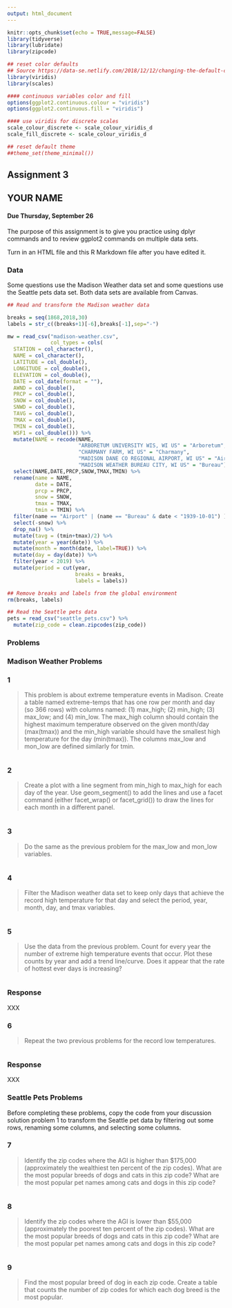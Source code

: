 ```yaml
---
output: html_document
---
```


```r
knitr::opts_chunk$set(echo = TRUE,message=FALSE)
library(tidyverse)
library(lubridate)
library(zipcode)
```

```r
## reset color defaults
## Source https://data-se.netlify.com/2018/12/12/changing-the-default-color-scheme-in-ggplot2/
library(viridis)
library(scales)

#### continuous variables color and fill
options(ggplot2.continuous.colour = "viridis")
options(ggplot2.continuous.fill = "viridis")

#### use viridis for discrete scales
scale_colour_discrete <- scale_colour_viridis_d
scale_fill_discrete <- scale_colour_viridis_d

## reset default theme
##theme_set(theme_minimal())
```

## Assignment 3

## YOUR NAME

#### Due Thursday, September 26

The purpose of this assignment is to give you practice using dplyr commands and to review ggplot2 commands on multiple data sets.

Turn in an HTML file and this R Markdown file after you have edited it.

### Data

Some questions use the Madison Weather data set
and some questions use the Seattle pets data set.
Both data sets are available from Canvas.

```r
## Read and transform the Madison weather data

breaks = seq(1868,2018,30)
labels = str_c((breaks+1)[-6],breaks[-1],sep="-")

mw = read_csv("madison-weather.csv",
              col_types = cols(
  STATION = col_character(),
  NAME = col_character(),
  LATITUDE = col_double(),
  LONGITUDE = col_double(),
  ELEVATION = col_double(),
  DATE = col_date(format = ""),
  AWND = col_double(),
  PRCP = col_double(),
  SNOW = col_double(),
  SNWD = col_double(),
  TAVG = col_double(),
  TMAX = col_double(),
  TMIN = col_double(),
  WSF1 = col_double())) %>%
  mutate(NAME = recode(NAME,
                       "ARBORETUM UNIVERSITY WIS, WI US" = "Arboretum",
                       "CHARMANY FARM, WI US" = "Charmany",
                       "MADISON DANE CO REGIONAL AIRPORT, WI US" = "Airport",
                       "MADISON WEATHER BUREAU CITY, WI US" = "Bureau")) %>%
  select(NAME,DATE,PRCP,SNOW,TMAX,TMIN) %>%
  rename(name = NAME,
         date = DATE,
         prcp = PRCP,
         snow = SNOW,
         tmax = TMAX,
         tmin = TMIN) %>%
  filter(name == "Airport" | (name == "Bureau" & date < "1939-10-01") ) %>%
  select(-snow) %>%
  drop_na() %>%
  mutate(tavg = (tmin+tmax)/2) %>%
  mutate(year = year(date)) %>%
  mutate(month = month(date, label=TRUE)) %>%
  mutate(day = day(date)) %>%
  filter(year < 2019) %>%
  mutate(period = cut(year,
                      breaks = breaks,
                      labels = labels))

## Remove breaks and labels from the global environment
rm(breaks, labels)

## Read the Seattle pets data
pets = read_csv("seattle_pets.csv") %>%
  mutate(zip_code = clean.zipcodes(zip_code))
```

### Problems

### Madison Weather Problems

### 1

> This problem is about extreme temperature events in Madison. Create a table named extreme-temps that has one row per month and day (so 366 rows) with columns named: (1) max_high; (2) min_high; (3) max_low; and (4) min_low. The max_high column should contain the highest maximum temperature observed on the given month/day (max(tmax)) and the min_high variable should have the smallest high temperature for the day (min(tmax)). The columns max_low and mon_low are defined similarly for tmin.

```r

```

### 2

> Create a plot with a line segment from min_high to max_high for each day of the year. Use geom_segment() to add the lines and use a facet command (either facet_wrap() or facet_grid()) to draw the lines for each month in a different panel.

```r

```

### 3

> Do the same as the previous problem for the max_low and mon_low variables.

```r

```

### 4

> Filter the Madison weather data set to keep only days that achieve the record high temperature for that day and select the period, year, month, day, and tmax variables. 

```r

```

### 5

> Use the data from the previous problem. Count for every year the number of extreme high temperature events that occur. Plot these counts by year and add a trend line/curve. Does it appear that the rate of hottest ever days is increasing?

```r

```

### Response

XXX

### 6

> Repeat the two previous problems for the record low temperatures.

```r

```

### Response

XXX

### Seattle Pets Problems

Before completing these problems,
copy the code from your discussion solution problem 1
to transform the Seattle pet data by filtering out some rows,
renaming some columns,
and selecting some columns.

### 7

> Identify the zip codes where the AGI is higher than $175,000 (approximately the wealthiest ten percent of the zip codes). What are the most popular breeds of dogs and cats in this zip code? What are the most popular pet names among cats and dogs in this zip code?

```r

```

### 8

> Identify the zip codes where the AGI is lower than $55,000 (approximately the poorest ten percent of the zip codes). What are the most popular breeds of dogs and cats in this zip code? What are the most popular pet names among cats and dogs in this zip code?

```r

```

### 9

> Find the most popular breed of dog in each zip code. Create a table that counts the number of zip codes for which each dog breed is the most popular.

```r

```
